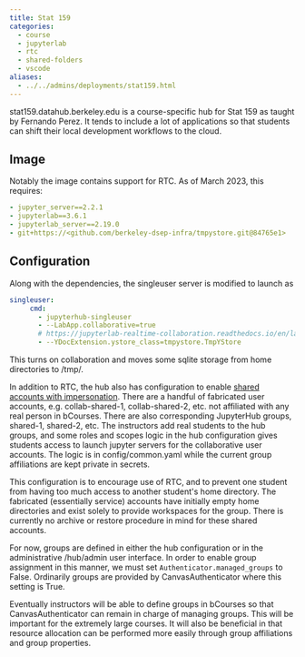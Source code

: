 ```yaml
---
title: Stat 159
categories:
  - course
  - jupyterlab
  - rtc 
  - shared-folders
  - vscode
aliases:
  - ../../admins/deployments/stat159.html
---
```


stat159.datahub.berkeley.edu is a course-specific hub for Stat 159 as
taught by Fernando Perez. It tends to include a lot of applications so
that students can shift their local development workflows to the cloud.

## Image

Notably the image contains support for RTC. As of March 2023, this
requires:

```yaml
- jupyter_server==2.2.1
- jupyterlab==3.6.1
- jupyterlab_server==2.19.0
- git+https://<github.com/berkeley-dsep-infra/tmpystore.git@84765e1>
```

## Configuration

Along with the dependencies, the singleuser server is modified to launch
as

```yaml
singleuser:
     cmd:
       - jupyterhub-singleuser
       - --LabApp.collaborative=true
       # https://jupyterlab-realtime-collaboration.readthedocs.io/en/latest/configuration.html#configuration
       - --YDocExtension.ystore_class=tmpystore.TmpYStore
```

This turns on collaboration and moves some sqlite storage from home directories to /tmp/.

In addition to RTC, the hub also has configuration to enable [shared
accounts with
impersonation](https://github.com/jupyterhub/jupyterhub/blob/main/docs/source/tutorial/collaboration-users.md).
There are a handful of fabricated user accounts, e.g. collab-shared-1,
collab-shared-2, etc. not affiliated with any real person in bCourses.
There are also corresponding JupyterHub groups, shared-1, shared-2, etc.
The instructors add real students to the hub groups, and some roles and
scopes logic in the hub configuration gives students access to launch
jupyter servers for the collaborative user accounts. The logic is in
config/common.yaml while the current group affiliations are kept private
in secrets.

This configuration is to encourage use of RTC, and to prevent one
student from having too much access to another student\'s home
directory. The fabricated (essentially service) accounts have initially
empty home directories and exist solely to provide workspaces for the
group. There is currently no archive or restore procedure in mind for
these shared accounts.

For now, groups are defined in either the hub configuration or in the
administrative /hub/admin user interface. In order to enable group assignment
in this manner, we must set `Authenticator.managed_groups` to False. Ordinarily
groups are provided by CanvasAuthenticator where this setting is
True.

Eventually instructors will be able to define groups in bCourses so that
CanvasAuthenticator can remain in charge of managing groups. This will
be important for the extremely large courses. It will also be beneficial
in that resource allocation can be performed more easily through group
affiliations and group properties.
